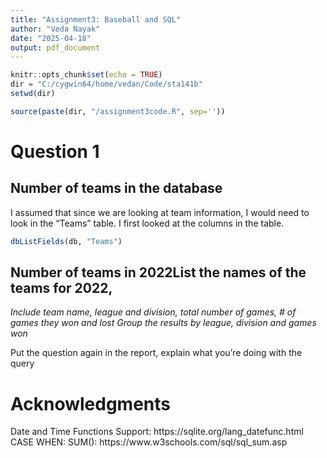 ---
title: "Assignment3: Baseball and SQL"
author: "Veda Nayak"
date: "2025-04-18"
output: pdf_document
---

```{r setup, include=FALSE}
knitr::opts_chunk$set(echo = TRUE)
dir = "C:/cygwin64/home/vedan/Code/sta141b"
setwd(dir)

source(paste(dir, "/assignment3code.R", sep=''))
```

# Question 1

## Number of teams in the database
I assumed that since we are looking at team information, I would need to look in the "Teams" table. I first looked at the columns in the table. 

```{r}
dbListFields(db, "Teams")
```


## Number of teams in 2022List the names of the teams for 2022, 
*Include team name, league and division, total number of games, # of games they won and lost*
*Group the results by league, division and games won*


Put the question again in the report, explain what you're doing with the query

# Acknowledgments
Date and Time Functions Support: https://sqlite.org/lang_datefunc.html
CASE WHEN:
SUM(): https://www.w3schools.com/sql/sql_sum.asp